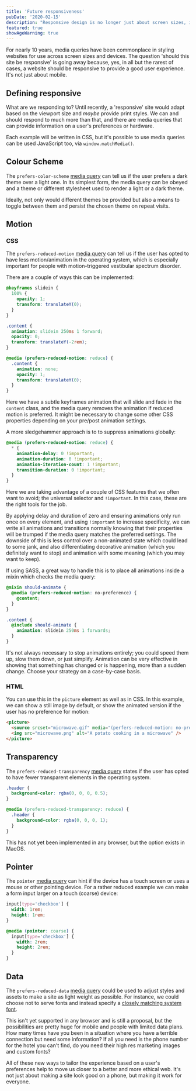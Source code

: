 ```yaml
---
title: 'Future responsiveness'
pubDate: '2020-02-15'
description: "Responsive design is no longer just about screen sizes, it's about adapting to user preferences and hardware capabilities"
featured: true
showAgeWarning: true
---
```


For nearly 10 years, media queries have been commonplace in styling websites for use across screen sizes and devices. The question 'should this site be responsive' is going away because, yes, in all but the rarest of cases, a website should be responsive to provide a good user experience. It's not just about mobile.

## Defining responsive

What are we responding to? Until recently, a 'responsive' site would adapt based on the viewport size and _maybe_ provide print styles. We can and should respond to much more than that, and there are media queries that can provide information on a user's preferences or hardware.

Each example will be written in CSS, but it's possible to use media queries can be used JavaScript too, via `window.matchMedia()`.

## Colour Scheme

The `prefers-color-scheme` [media query](https://developer.mozilla.org/en-US/docs/Web/CSS/@media/prefers-color-scheme) can tell us if the user prefers a dark theme over a light one. In its simplest form, the media query can be obeyed and a theme or different stylesheet used to render a light or a dark theme.

Ideally, not only would different themes be provided but also a means to toggle between them and persist the chosen theme on repeat visits.

## Motion

### CSS

The `prefers-reduced-motion` [media query](https://developer.mozilla.org/en-US/docs/Web/CSS/@media/prefers-reduced-motion) can tell us if the user has opted to have less motion/animation in the operating system, which is especially important for people with motion-triggered vestibular spectrum disorder.

There are a couple of ways this can be implemented:

```css
@keyframes slidein {
  100% {
    opacity: 1;
    transform: translateY(0);
  }
}

.content {
  animation: slidein 250ms 1 forward;
  opacity: 0;
  transform: translateY(-2rem);
}

@media (prefers-reduced-motion: reduce) {
  .content {
    animation: none;
    opacity: 1;
    transform: translateY(0);
  }
}
```

Here we have a subtle keyframes animation that will slide and fade in the `content` class, and the media query removes the animation if reduced motion is preferred. It might be necessary to change some other CSS properties depending on your pre/post animation settings.

A more sledgehammer approach is to to suppress animations globally:

```css
@media (prefers-reduced-motion: reduce) {
  * {
    animation-delay: 0 !important;
    animation-duration: 0 !important;
    animation-iteration-count: 1 !important;
    transition-duration: 0 !important;
  }
}
```

Here we are taking advantage of a couple of CSS features that we often want to avoid; the universal selector and `!important`. In this case, these are the right tools for the job.

By applying delay and duration of zero and ensuring animations only run once on every element, and using `!important` to increase specificity, we can write all animations and transitions normally knowing that their properties will be trumped if the media query matches the preferred settings. The downside of this is less control over a non-animated state which could lead to some jank, and also differentiating decorative animation (which you definitely want to stop) and animation with some meaning (which you may want to keep).

If using SASS, a great way to handle this is to place all animations inside a mixin which checks the media query:

```scss
@mixin should-animate {
  @media (prefers-reduced-motion: no-preference) {
    @content;
  }
}

.content {
  @include should-animate {
    animation: slidein 250ms 1 forwards;
  }
}
```

It's not always necessary to stop animations entirely; you could speed them up, slow them down, or just simplify. Animation can be very effective in showing that something has changed or is happening, more than a sudden change. Choose your strategy on a case-by-case basis.

### HTML

You can use this in the `picture` element as well as in CSS. In this example, we can show a still image by default, or show the animated version if the user has no preference for motion:

```html
<picture>
  <source srcset="microwave.gif" media="(perfers-reduced-motion: no-preference)" />
  <img src="microwave.png" alt="A potato cooking in a microwave" />
</picture>
```

## Transparency

The `prefers-reduced-transparency` [media query](https://developer.mozilla.org/en-US/docs/Web/CSS/@media/prefers-reduced-transparency) states if the user has opted to have fewer transparent elements in the operating system.

```css
.header {
  background-color: rgba(0, 0, 0, 0.5);
}

@media (prefers-reduced-transparency: reduce) {
  .header {
    background-color: rgba(0, 0, 0, 1);
  }
}
```

This has not yet been implemented in any browser, but the option exists in MacOS.

## Pointer

The `pointer` [media query](https://developer.mozilla.org/en-US/docs/Web/CSS/@media/pointer) can hint if the device has a touch screen or uses a mouse or other pointing device. For a rather reduced example we can make a form input larger on a touch (coarse) device:

```css
input[type='checkbox'] {
  width: 1rem;
  height: 1rem;
}

@media (pointer: coarse) {
  input[type='checkbox'] {
    width: 2rem;
    height: 2rem;
  }
}
```

## Data

The `prefers-reduced-data` [media query](https://github.com/w3c/csswg-drafts/issues/2370) could be used to adjust styles and assets to make a site as light weight as possible. For instance, we could choose not to serve fonts and instead specify a [closely matching system font](https://meowni.ca/font-style-matcher/).

This isn't yet supported in any browser and is still a proposal, but the possibilities are pretty huge for mobile and people with limited data plans. How many times have you been in a situation where you have a terrible connection but need some information? If all you need is the phone number for the hotel you can't find, do you need their high res marketing images and custom fonts?

All of these new ways to tailor the experience based on a user's preferences help to move us closer to a better and more ethical web. It's not just about making a site look good on a phone, but making it work for everyone.
